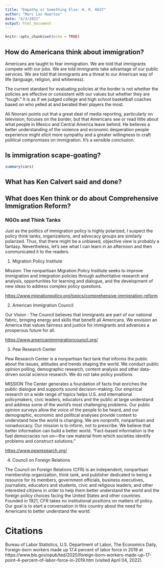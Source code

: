 ```yaml
---
title: "Empathy or Something Else: H. R. 6637"
author: "Marc Los Huertos"
date: "4/3/2022"
output: html_document
---
```


```r
knitr::opts_chunk$set(echo = TRUE)
```

## How do Americans think about immigration?

Americans are taught to fear immigration. We are told that immigrants compete with our jobs. We are told immigrants take advantage of our public services. We are told that immigrants are a threat to our American way of life (language, religion, and whiteness). 

The current standard for evaluating policies at the border is not whether the policies are effective or consistent with our values but whether they are “tough.” It is as if we judged college and high school basketball coaches based on who yelled at and berated their players the most.

Ali Noorani points out that a great deal of media reporting, particularly on television, focuses on the border, but that Americans see or read little about what people in Mexico and Central America leave behind. He believes a better understanding of the violence and economic desperation people experience might elicit more sympathy and a greater willingness to craft political compromises on immigration. It’s a sensible conclusion.

## Is immigration scape-goating?

```r
summary(cars)
```

## What has Ken Calvert said and done?

## What does Ken think or do about Comprehensive Immigration Reform?

### NGOs and Think Tanks

Just as the politics of immigration policy is highly polarized, I suspect the policy think tanks, organizations, and advocacy groups are similarly polarized. Thus, that there might be a unbiased, objective view is probably a fantasy. Nevertheless, let's see what I can learn in an afternoon and then communicated it to the readers. 

1. Migration Policy Institute

Mission: The nonpartisan Migration Policy Institute seeks to improve immigration and integration policies through authoritative research and analysis, opportunities for learning and dialogue, and the development of new ideas to address complex policy questions.

<https://www.migrationpolicy.org/topics/comprehensive-immigration-reform>

2. American Immigration Council

Our Vision : The Council believes that immigrants are part of our national fabric, bringing energy and skills that benefit all Americans. We envision an America that values fairness and justice for immigrants and advances a prosperous future for all. 

<https://www.americanimmigrationcouncil.org/>



3. Pew Research Center 

Pew Research Center is a nonpartisan fact tank that informs the public about the issues, attitudes and trends shaping the world. We conduct public opinion polling, demographic research, content analysis and other data-driven social science research. We do not take policy positions.

MISSION
The Center generates a foundation of facts that enriches the public dialogue and supports sound decision-making. Our empirical research on a wide range of topics helps U.S. and international policymakers, civic leaders, educators and the public at large understand and address some of the world’s most challenging problems. Our public opinion surveys allow the voice of the people to be heard, and our demographic, economic and political analyses provide context to understand how the world is changing. We are nonprofit, nonpartisan and nonadvocacy. Our mission is to inform, not to prescribe. We believe that better information can build a better world. “Fact-based information is the fuel democracies run on—the raw material from which societies identify problems and construct solutions.”

<https://www.pewresearch.org/>

4. Council on Foreign Relations

The Council on Foreign Relations (CFR) is an independent, nonpartisan membership organization, think tank, and publisher dedicated to being a resource for its members, government officials, business executives, journalists, educators and students, civic and religious leaders, and other interested citizens in order to help them better understand the world and the foreign policy choices facing the United States and other countries. Founded in 1921, CFR takes no institutional positions on matters of policy. Our goal is to start a conversation in this country about the need for Americans to better understand the world.



# Citations

Bureau of Labor Statistics, U.S. Department of Labor, The Economics Daily, Foreign-born workers made up 17.4 percent of labor force in 2019 at https://www.bls.gov/opub/ted/2020/foreign-born-workers-made-up-17-point-4-percent-of-labor-force-in-2019.htm (visited April 04, 2022).
